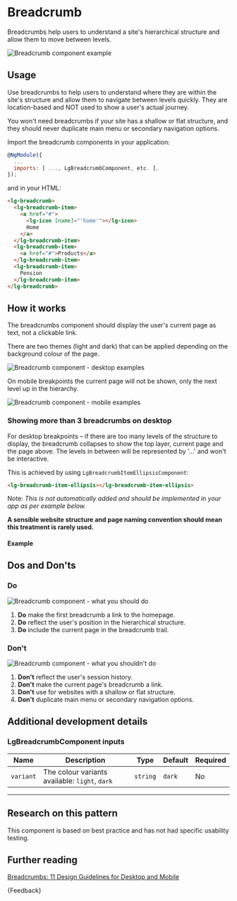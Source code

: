
<Meta title="Components/Breadcrumb/Guide" />

# Breadcrumb

<p class="standfirst">Breadcrumbs help users to understand a site's hierarchical structure and allow them to move between levels.</p>

![Breadcrumb component example](docs/breadcrumb/example.png)

## Usage

Use breadcrumbs to help users to understand where they are within the site's structure and allow them to navigate between levels quickly. They are location-based and NOT used to show a user's actual journey.

You won't need breadcrumbs if your site has a shallow or flat structure, and they should never duplicate main menu or secondary navigation options.

Import the breadcrumb components in your application:

```js
@NgModule({
  ...
  imports: [ ..., LgBreadcrumbComponent, etc. ],
});
```

and in your HTML:

```html
<lg-breadcrumb>
  <lg-breadcrumb-item>
    <a href="#">
      <lg-icon [name]="'home'"></lg-icon>
      Home
    </a>
  </lg-breadcrumb-item>
  <lg-breadcrumb-item>
    <a href="#">Products</a>
  </lg-breadcrumb-item>
  <lg-breadcrumb-item>
    Pension
  </lg-breadcrumb-item>
</lg-breadcrumb>
```

## How it works

The breadcrumbs component should display the user's current page as text, not a clickable link.

There are two themes (light and dark) that can be applied depending on the background colour of the page.

![Breadcrumb component - desktop examples](docs/breadcrumb/desktop.png)

On mobile breakpoints the current page will not be shown, only the next level up in the hierarchy.

![Breadcrumb component - mobile examples](docs/breadcrumb/mobile.png)

### Showing more than 3 breadcrumbs on desktop

For desktop breakpoints – if there are too many levels of the structure to display, the breadcrumb collapses to show the top layer, current page and the page above. The levels in between will be represented by '...' and won't be interactive.

This is achieved by using `LgBreadcrumbItemEllipsisComponent`:

```html
<lg-breadcrumb-item-ellipsis></lg-breadcrumb-item-ellipsis>
```

Note: *This is not automatically added and should be implemented in your app as per example below.*

**A sensible website structure and page naming convention should mean this treatment is rarely used.**

#### Example

<Source of={BreadcrumbStories.Ellipsis} />

## Dos and Don'ts

### Do

![Breadcrumb component - what you should do](docs/breadcrumb/do.png)

1. **Do** make the first breadcrumb a link to the homepage.
2. **Do** reflect the user's position in the hierarchical structure.
3. **Do** include the current page in the breadcrumb trail.

### Don't

![Breadcrumb component - what you shouldn't do](docs/breadcrumb/dont.png)

1. **Don't** reflect the user's session history.
2. **Don't** make the current page's breadcrumb a link.
3. **Don't** use for websites with a shallow or flat structure.
4. **Don't** duplicate main menu or secondary navigation options.

## Additional development details

### LgBreadcrumbComponent inputs

| Name      | Description                                    | Type     | Default | Required |
|-----------|------------------------------------------------|----------|---------|----------|
| `variant` | The colour variants available: `light`, `dark` | `string` | `dark`  | No       |

***

## Research on this pattern

This component is based on best practice and has not had specific usability testing.

## Further reading

<a href="https://www.nngroup.com/articles/breadcrumbs/" target="_blank">Breadcrumbs: 11 Design Guidelines for Desktop and Mobile</a>

<Markdown>
  {Feedback}
</Markdown>
